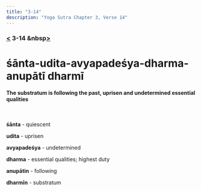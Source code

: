 ```yaml
---
title: "3-14"
description: "Yoga Sutra Chapter 3, Verse 14"
---
```


### [<](/Chapter-3/3-13/) 3-14 &nbsp[>](/Chapter-3/3-15/)

# śānta-udita-avyapadeśya-dharma-anupātī dharmī

#### The substratum is following the past, uprisen and undetermined essential qualities

<br />

**śānta** - quiescent

**udita** - uprisen

**avyapadeśya** - undetermined

**dharma** - essential qualities; highest duty

**anupātin** - following

**dharmīn** - substratum

<br />
